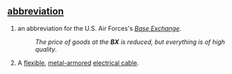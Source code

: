 == [[abbreviation]] ==
# an abbreviation for the U.S. Air Forces's ''[[Base Exchange]]''.
#:''The price of goods at the '''BX''' is reduced, but everything is of high quality''.
# A [[flexible]], [[metal-armored]] [[electrical cable]].